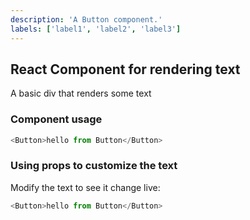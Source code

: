 ```yaml
---
description: 'A Button component.'
labels: ['label1', 'label2', 'label3']
---
```



## React Component for rendering text

A basic div that renders some text

### Component usage

```js
<Button>hello from Button</Button>
```

### Using props to customize the text

Modify the text to see it change live:

```js live
<Button>hello from Button</Button>
```
